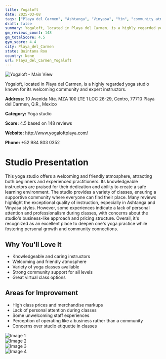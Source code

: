 ```yaml
---
title: Yogaloft
date: 2025-03-08
tags: ["Playa del Carmen", "Ashtanga", "Vinyasa", "Yin", "community atmosphere", "professional environment", "Playa del Carmen"]  
draft: false
summary: Yogaloft, located in Playa del Carmen, is a highly regarded yoga studio known for its welcoming community and expert instructors.
gm_reviews_count: 148
gm_totalScore: 4.5
gym_score: 4.4
city: Playa_del_Carmen
state: Quintana Roo
country: None
url: Playa_del_Carmen_Yogaloft
---
```


<div className="aspect-[16/9] relative my-8">
  <img 
    src="https://lh5.googleusercontent.com/p/AF1QipM3ulFi7Xe6kmIFyamII5PR2URT_-fIlJLtLt1n=w1920-h1080-k-no"
    alt="Yogaloft - Main View"
    className="object-cover absolute inset-0 w-full h-full rounded-lg"
  />
</div>

Yogaloft, located in Playa del Carmen, is a highly regarded yoga studio known for its welcoming community and expert instructors.

**Address:** 10 Avenida Nte. MZA 100 LTE 1 LOC 26-29, Centro, 77710 Playa del Carmen, Q.R., Mexico

**Category:** Yoga studio

**Score:** 4.5 based on 148 reviews

**Website:** http://www.yogaloftplaya.com/

**Phone:** +52 984 803 0352

# Studio Presentation

This yoga studio offers a welcoming and friendly atmosphere, attracting both beginners and experienced practitioners. Its knowledgeable instructors are praised for their dedication and ability to create a safe learning environment. The studio provides a variety of classes, ensuring a supportive community where everyone can find their place. Many reviews highlight the exceptional quality of instruction, especially in Ashtanga and Vinyasa styles. However, some experiences indicate a lack of personal attention and professionalism during classes, with concerns about the studio's business-like approach and pricing structure. Overall, it's recognized as an excellent place to deepen one's yoga practice while fostering personal growth and community connections.

## Why You'll Love It

- Knowledgeable and caring instructors
- Welcoming and friendly atmosphere
- Variety of yoga classes available
- Strong community support for all levels
- Great virtual class options

## Areas for Improvement

- High class prices and merchandise markups
- Lack of personal attention during classes
- Some unwelcoming staff experiences
- Perception of operating like a business rather than a community
- Concerns over studio etiquette in classes

<div className="grid grid-cols-1 xl:grid-cols-2 gap-4 my-8">
<div className="aspect-[4/3] relative"><img src="https://lh3.googleusercontent.com/p/AF1QipPqxgwj5WJM4u0tsBqWSNdY_mvF8qWOkDcWtlpR=w1920-h1080-k-no" alt="Image 1" className="object-cover absolute inset-0 w-full h-full rounded-lg" /></div>
<div className="aspect-[4/3] relative"><img src="https://lh5.googleusercontent.com/p/AF1QipOMMBgMQXWhrLzfYKH_O67mnK4yjXsIFMDDOILV=w1920-h1080-k-no" alt="Image 2" className="object-cover absolute inset-0 w-full h-full rounded-lg" /></div>
<div className="aspect-[4/3] relative"><img src="https://lh5.googleusercontent.com/p/AF1QipPLlLUXwYxUwVmT_qhE8mK3BGte_CGY_FCAg-4c=w1920-h1080-k-no" alt="Image 3" className="object-cover absolute inset-0 w-full h-full rounded-lg" /></div>
<div className="aspect-[4/3] relative"><img src="https://lh5.googleusercontent.com/p/AF1QipOtUQ3Yyemu2uKUX2kDiSpqeKzdgZdQYsQWTSpe=w1920-h1080-k-no" alt="Image 4" className="object-cover absolute inset-0 w-full h-full rounded-lg" /></div>
</div>